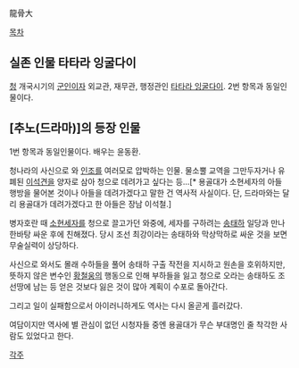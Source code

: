 龍骨大

[[목차]]
== 실존 인물 타타라 잉굴다이 ==
[[청]] 개국시기의 [[군인]]이자 외교관, 재무관, 행정관인 [[타타라 잉굴다이]]. 2번 항목과 동일인물이다.

== [추노(드라마)]의 등장 인물 ==
1번 항목과 동일인물이다. 배우는 윤동환.

청나라의 사신으로 와 [[인조]]를 여러모로 압박하는 인물. 물소뿔 교역을 그만두자거나 유폐된 [[이석견]]을 양자로 삼아 청으로 데려가고 싶다는 등...[* 용골대가 소현세자의 아들 행방을 물어본 것이나 아들을 데려가겠다고 말한 건 역사적 사실이다. 단, 드라마와는 달리 용골대가 데려가겠다고 한 아들은 장남 이석철.]

병자호란 때 [[소현세자]]를 청으로 끌고가던 와중에, 세자를 구하려는 [[송태하]] 일당과 만나 한바탕 싸운 후에 친해졌다. 당시 조선 최강이라는 송태하와 막상막하로 싸운 것을 보면 무술실력이 상당하다.

사신으로 와서도 몰래 수하들을 풀어 송태하 구출 작전을 지시하고 원손을 호위하지만, 뜻하지 않은 변수인 [[황철웅]]의 행동으로 인해 부하들을 잃고 청으로 오라는 송태하도 조선땅에 남는 등 얻은 것보다 잃은 것이 많아 계획이 수포로 돌아간다.

그리고 일이 실패함으로서 아이러니하게도 역사는 다시 올곧게 흘러갔다.

여담이지만 역사에 별 관심이 없던 시청자들 중엔 용골대가 무슨 부대명인 줄 착각한 사람도 있었다고 한다.

[[각주]]
